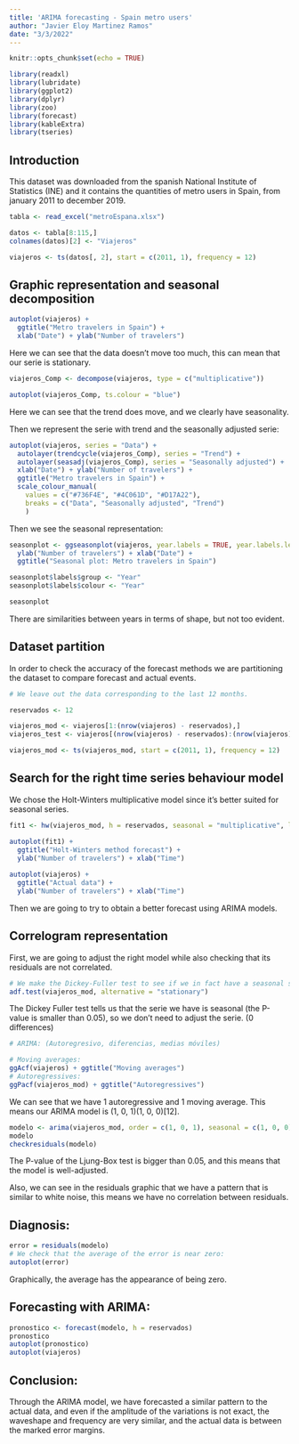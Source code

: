 ```yaml
---
title: 'ARIMA forecasting - Spain metro users'
author: "Javier Eloy Martinez Ramos"
date: "3/3/2022"
---
```


```r
knitr::opts_chunk$set(echo = TRUE)
```

```r
library(readxl)
library(lubridate)
library(ggplot2)
library(dplyr)
library(zoo)
library(forecast)
library(kableExtra)
library(tseries)
```

## Introduction

This dataset was downloaded from the spanish National Institute of Statistics
(INE) and it contains the quantities of metro users in Spain, from january 2011
to december 2019.

```r
tabla <- read_excel("metroEspana.xlsx")

datos <- tabla[8:115,]
colnames(datos)[2] <- "Viajeros"

viajeros <- ts(datos[, 2], start = c(2011, 1), frequency = 12)
```

## Graphic representation and seasonal decomposition

```r
autoplot(viajeros) + 
  ggtitle("Metro travelers in Spain") + 
  xlab("Date") + ylab("Number of travelers")
```

Here we can see that the data doesn't move too much, this can mean that our 
serie is stationary.

```r
viajeros_Comp <- decompose(viajeros, type = c("multiplicative"))

autoplot(viajeros_Comp, ts.colour = "blue")
```

Here we can see that the trend does move, and we clearly have seasonality.

Then we represent the serie with trend and the seasonally adjusted serie:

```r
autoplot(viajeros, series = "Data") +
  autolayer(trendcycle(viajeros_Comp), series = "Trend") +
  autolayer(seasadj(viajeros_Comp), series = "Seasonally adjusted") +
  xlab("Date") + ylab("Number of travelers") +
  ggtitle("Metro travelers in Spain") +
  scale_colour_manual(
    values = c("#736F4E", "#4C061D", "#D17A22"),
    breaks = c("Data", "Seasonally adjusted", "Trend")
    )
```

Then we see the seasonal representation:

```r
seasonplot <- ggseasonplot(viajeros, year.labels = TRUE, year.labels.left = TRUE) +
  ylab("Number of travelers") + xlab("Date") +
  ggtitle("Seasonal plot: Metro travelers in Spain")

seasonplot$labels$group <- "Year"
seasonplot$labels$colour <- "Year"

seasonplot
```

There are similarities between years in terms of shape, but not too evident.

## Dataset partition

In order to check the accuracy of the forecast methods we are partitioning the
dataset to compare forecast and actual events.

```r
# We leave out the data corresponding to the last 12 months.

reservados <- 12

viajeros_mod <- viajeros[1:(nrow(viajeros) - reservados),]
viajeros_test <- viajeros[(nrow(viajeros) - reservados):(nrow(viajeros)),]

viajeros_mod <- ts(viajeros_mod, start = c(2011, 1), frequency = 12)
```

## Search for the right time series behaviour model

We chose the Holt-Winters multiplicative model since it's better suited for 
seasonal series.

```r
fit1 <- hw(viajeros_mod, h = reservados, seasonal = "multiplicative", level = c(80, 95))

autoplot(fit1) +
  ggtitle("Holt-Winters method forecast") +
  ylab("Number of travelers") + xlab("Time")
  
autoplot(viajeros) +
  ggtitle("Actual data") +
  ylab("Number of travelers") + xlab("Time")
```

Then we are going to try to obtain a better forecast using ARIMA models.

## Correlogram representation

First, we are going to adjust the right model while also checking that its 
residuals are not correlated.

```r
# We make the Dickey-Fuller test to see if we in fact have a seasonal serie:
adf.test(viajeros_mod, alternative = "stationary")
```

The Dickey Fuller test tells us that the serie we have is seasonal (the P-value 
is smaller than 0.05), so we don't need to adjust the serie. (0 differences)

```r
# ARIMA: (Autoregresivo, diferencias, medias móviles)

# Moving averages:
ggAcf(viajeros) + ggtitle("Moving averages")
# Autoregressives:
ggPacf(viajeros_mod) + ggtitle("Autoregressives")
```

We can see that we have 1 autoregressive and 1 moving average. This means our 
ARIMA model is (1, 0, 1)(1, 0, 0)[12].

```r
modelo <- arima(viajeros_mod, order = c(1, 0, 1), seasonal = c(1, 0, 0))
modelo
checkresiduals(modelo)
```

The P-value of the Ljung-Box test is bigger than 0.05, and this means that the
model is well-adjusted.

Also, we can see in the residuals graphic that we have a pattern that is similar 
to white noise, this means we have no correlation between residuals.

## Diagnosis:

```r
error = residuals(modelo)
# We check that the average of the error is near zero:
autoplot(error)
```

Graphically, the average has the appearance of being zero.

## Forecasting with ARIMA:

```r
pronostico <- forecast(modelo, h = reservados)
pronostico
autoplot(pronostico)
autoplot(viajeros)
```

## Conclusion:

Through the ARIMA model, we have forecasted a similar pattern to the actual 
data, and even if the amplitude of the variations is not exact, the waveshape 
and frequency are very similar, and the actual data is between the marked error
margins.